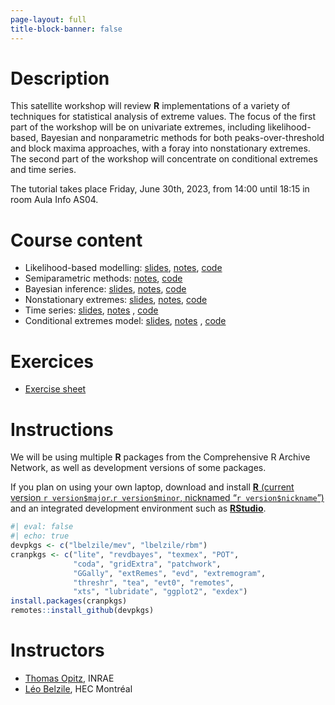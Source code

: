 ```yaml
---
page-layout: full
title-block-banner: false
---
```


# Description

This satellite workshop will review **R** implementations of a variety of techniques for statistical analysis of extreme values. The focus of the first part of the workshop will be on univariate extremes, including likelihood-based, Bayesian and nonparametric methods for both peaks-over-threshold and block maxima approaches, with a foray into nonstationary extremes. The second part of the workshop will concentrate on conditional extremes and time series.

The tutorial takes place Friday, June 30th, 2023, from 14:00 until 18:15 in room Aula Info AS04. 

# Course content

- Likelihood-based modelling: [slides](slides/EVA2023-Rsoftware-likelihood.html), [notes](content/likelihood.qmd), [code](code/EVA2023-Rsoftware-likelihood.R)
- Semiparametric methods: [notes](content/semiparametric.qmd), [code]()
- Bayesian inference: [slides](slides/EVA2023-Rsoftware-bayesian.html), [notes](content/bayesian.qmd), [code](code/EVA2023-Rsoftware-bayesian.R)
- Nonstationary extremes: [slides](slides/EVA2023-Rsoftware-regression.html), [notes](content/regression.qmd), [code](code/EVA2023-Rsoftware-regression.R)
- Time series: [slides](slides/EVA2023-Rsoftware-timeseries.pdf), [notes](content/timeseries.qmd) , [code](code/EVA2023-Rsoftware-timeseries.R)
- Conditional extremes model: [slides](slides/EVA2023-Rsoftware-conditionalextremes.pdf), [notes](content/conditionalextremes.qmd) , [code](code/EVA2023-Rsoftware-conditionalextremes.R)


# Exercices

- [Exercise sheet](exercices/EVA2023-Rsoftware-exercices.pdf)

# Instructions

We will be using multiple **R** packages from the Comprehensive R Archive Network, as well as development versions of some packages.

If you plan on using your own laptop, download and install [**R** (current version `r version$major`.`r version$minor`, nicknamed "`r version$nickname`")](https://cran.r-project.org/) and an integrated development environment such as [**RStudio**](https://www.rstudio.com/products/rstudio/download/#download).

```r
#| eval: false
#| echo: true
devpkgs <- c("lbelzile/mev", "lbelzile/rbm")
cranpkgs <- c("lite", "revdbayes", "texmex", "POT", 
              "coda", "gridExtra", "patchwork",
              "GGally", "extRemes", "evd", "extremogram", 
              "threshr", "tea", "evt0", "remotes",
              "xts", "lubridate", "ggplot2", "exdex")
install.packages(cranpkgs)
remotes::install_github(devpkgs)
```

# Instructors

- [Thomas Opitz](https://biosp.mathnum.inrae.fr/homepage-thomas-opitz), INRAE
- [Léo Belzile](https://lbelzile.bitbucket.io), HEC Montréal

